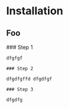 
# Installation

## Foo

<Steps>
    ### Step 1

    dfgfgf

    ### Step 2

    dfgdfgffd dfgdfgf

    ### Step 3

    dfgdfg

</Steps>
